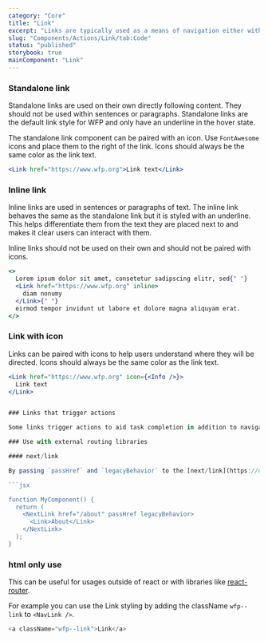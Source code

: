 ```yaml
---
category: "Core"
title: "Link"
excerpt: "Links are typically used as a means of navigation either within the application, to a place outside, or to a resource."
slug: "Components/Actions/Link/tab:Code"
status: "published"
storybook: true
mainComponent: "Link"
---
```


### Standalone link

Standalone links are used on their own directly following content. They should not be used within sentences or paragraphs. Standalone links are the default link style for WFP and only have an underline in the hover state.

The standalone link component can be paired with an icon. Use `FontAwesome` icons and place them to the right of the link. Icons should always be the same color as the link text.

```jsx live
<Link href="https://www.wfp.org">Link text</Link>
```

### Inline link

Inline links are used in sentences or paragraphs of text. The inline link behaves the same as the standalone link but it is styled with an underline. This helps differentiate them from the text they are placed next to and makes it clear users can interact with them.

Inline links should not be used on their own and should not be paired with icons.

```jsx live
<>
  Lorem ipsum dolor sit amet, consetetur sadipscing elitr, sed{" "}
  <Link href="https://www.wfp.org" inline>
    diam nonumy
  </Link>{" "}
  eirmod tempor invidunt ut labore et dolore magna aliquyam erat.
</>
```

### Link with icon

Links can be paired with icons to help users understand where they will be directed. Icons should always be the same color as the link text.

```jsx live
<Link href="https://www.wfp.org" icon={<Info />}>
  Link text
</Link>
```

````jsx live

### Links that trigger actions

Some links trigger actions to aid task completion in addition to navigation. These links should still serve a navigation purpose. A common example is linking phone numbers so clicking the website automatically opens and calls the phone number when clicked. The label and any accompanying icons should make it clear what action will be triggered and where the user will be directed.

### Use with external routing libraries

#### next/link

By passing `passHref` and `legacyBehavior` to the [next/link](https://nextjs.org/docs/api-reference/next/link) component, you can use the `Link` component from `@progressiveui/react` as a child of the `next/link` component.

```jsx

function MyComponent() {
  return (
    <NextLink href="/about" passHref legacyBehavior>
      <Link>About</Link>
    </NextLink>
  );
}
````

### html only use

This can be useful for usages outside of react or with libraries like [react-router](https://reactrouter.com).

For example you can use the Link styling by adding the className `wfp--link` to `<NavLink />`.

```js
<a className="wfp--link">Link</a>
```
